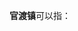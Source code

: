 '''官渡镇'''可以指：
{{PRC admin/disambig|41/01/22/102/000|42/03/23/108/000|43/01/81/104/000|44/02/29/109/000|44/08/04/104/000|50/01/17/101/000|50/02/37/109/000|51/17/81/109/000|52/03/81/106/000}}
{{disambig|cat=三字中国镇名消歧义}}